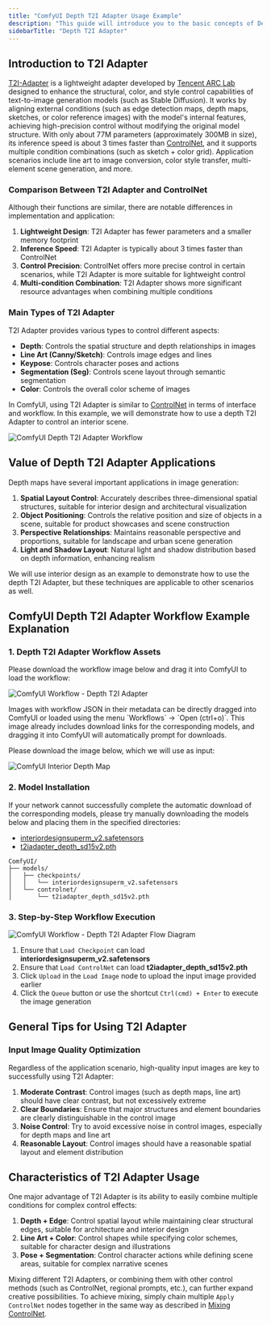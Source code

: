 ```yaml
---
title: "ComfyUI Depth T2I Adapter Usage Example"
description: "This guide will introduce you to the basic concepts of Depth T2I Adapter and demonstrate how to generate corresponding images in ComfyUI"
sidebarTitle: "Depth T2I Adapter"
---
```


## Introduction to T2I Adapter

[T2I-Adapter](https://huggingface.co/TencentARC/T2I-Adapter) is a lightweight adapter developed by [Tencent ARC Lab](https://github.com/TencentARC) designed to enhance the structural, color, and style control capabilities of text-to-image generation models (such as Stable Diffusion).
It works by aligning external conditions (such as edge detection maps, depth maps, sketches, or color reference images) with the model's internal features, achieving high-precision control without modifying the original model structure. With only about 77M parameters (approximately 300MB in size), its inference speed is about 3 times faster than [ControlNet](https://github.com/lllyasviel/ControlNet-v1-1-nightly), and it supports multiple condition combinations (such as sketch + color grid). Application scenarios include line art to image conversion, color style transfer, multi-element scene generation, and more.

### Comparison Between T2I Adapter and ControlNet

Although their functions are similar, there are notable differences in implementation and application:

1. **Lightweight Design**: T2I Adapter has fewer parameters and a smaller memory footprint
2. **Inference Speed**: T2I Adapter is typically about 3 times faster than ControlNet
3. **Control Precision**: ControlNet offers more precise control in certain scenarios, while T2I Adapter is more suitable for lightweight control
4. **Multi-condition Combination**: T2I Adapter shows more significant resource advantages when combining multiple conditions

### Main Types of T2I Adapter

T2I Adapter provides various types to control different aspects:

- **Depth**: Controls the spatial structure and depth relationships in images
- **Line Art (Canny/Sketch)**: Controls image edges and lines
- **Keypose**: Controls character poses and actions
- **Segmentation (Seg)**: Controls scene layout through semantic segmentation
- **Color**: Controls the overall color scheme of images

In ComfyUI, using T2I Adapter is similar to [ControlNet](/tutorials/controlnet/controlnet.mdx) in terms of interface and workflow. In this example, we will demonstrate how to use a depth T2I Adapter to control an interior scene.

![ComfyUI Depth T2I Adapter Workflow](https://raw.githubusercontent.com/Comfy-Org/example_workflows/main/controlnet/depth-t2i-adapter.png)

## Value of Depth T2I Adapter Applications

Depth maps have several important applications in image generation:

1. **Spatial Layout Control**: Accurately describes three-dimensional spatial structures, suitable for interior design and architectural visualization
2. **Object Positioning**: Controls the relative position and size of objects in a scene, suitable for product showcases and scene construction
3. **Perspective Relationships**: Maintains reasonable perspective and proportions, suitable for landscape and urban scene generation
4. **Light and Shadow Layout**: Natural light and shadow distribution based on depth information, enhancing realism

We will use interior design as an example to demonstrate how to use the depth T2I Adapter, but these techniques are applicable to other scenarios as well.

## ComfyUI Depth T2I Adapter Workflow Example Explanation

### 1. Depth T2I Adapter Workflow Assets

Please download the workflow image below and drag it into ComfyUI to load the workflow:

![ComfyUI Workflow - Depth T2I Adapter](https://raw.githubusercontent.com/Comfy-Org/example_workflows/main/controlnet/depth-t2i-adapter.png)

<Tip>
Images with workflow JSON in their metadata can be directly dragged into ComfyUI or loaded using the menu `Workflows` -> `Open (ctrl+o)`.
This image already includes download links for the corresponding models, and dragging it into ComfyUI will automatically prompt for downloads.
</Tip>

Please download the image below, which we will use as input:

![ComfyUI Interior Depth Map](https://raw.githubusercontent.com/Comfy-Org/example_workflows/main/controlnet/depth-t2i-adapter_input.png)

### 2. Model Installation

<Note>
If your network cannot successfully complete the automatic download of the corresponding models, please try manually downloading the models below and placing them in the specified directories:
</Note>

- [interiordesignsuperm_v2.safetensors](https://civitai.com/api/download/models/93152?type=Model&format=SafeTensor&size=full&fp=fp16)
- [t2iadapter_depth_sd15v2.pth](https://huggingface.co/TencentARC/T2I-Adapter/resolve/main/models/t2iadapter_depth_sd15v2.pth?download=true)

```
ComfyUI/
├── models/
│   ├── checkpoints/
│   │   └── interiordesignsuperm_v2.safetensors
│   └── controlnet/
│       └── t2iadapter_depth_sd15v2.pth
```

### 3. Step-by-Step Workflow Execution

![ComfyUI Workflow - Depth T2I Adapter Flow Diagram](/images/tutorial/controlnet/flow_diagram_depth_ti2_adapter.jpg)

1. Ensure that `Load Checkpoint` can load **interiordesignsuperm_v2.safetensors**
2. Ensure that `Load ControlNet` can load **t2iadapter_depth_sd15v2.pth**
3. Click `Upload` in the `Load Image` node to upload the input image provided earlier
4. Click the `Queue` button or use the shortcut `Ctrl(cmd) + Enter` to execute the image generation

## General Tips for Using T2I Adapter

### Input Image Quality Optimization

Regardless of the application scenario, high-quality input images are key to successfully using T2I Adapter:

1. **Moderate Contrast**: Control images (such as depth maps, line art) should have clear contrast, but not excessively extreme
2. **Clear Boundaries**: Ensure that major structures and element boundaries are clearly distinguishable in the control image
3. **Noise Control**: Try to avoid excessive noise in control images, especially for depth maps and line art
4. **Reasonable Layout**: Control images should have a reasonable spatial layout and element distribution

## Characteristics of T2I Adapter Usage

One major advantage of T2I Adapter is its ability to easily combine multiple conditions for complex control effects:

1. **Depth + Edge**: Control spatial layout while maintaining clear structural edges, suitable for architecture and interior design
2. **Line Art + Color**: Control shapes while specifying color schemes, suitable for character design and illustrations
3. **Pose + Segmentation**: Control character actions while defining scene areas, suitable for complex narrative scenes

Mixing different T2I Adapters, or combining them with other control methods (such as ControlNet, regional prompts, etc.), can further expand creative possibilities. To achieve mixing, simply chain multiple `Apply ControlNet` nodes together in the same way as described in [Mixing ControlNet](/tutorials/controlnet/mixing-controlnets.mdx).

